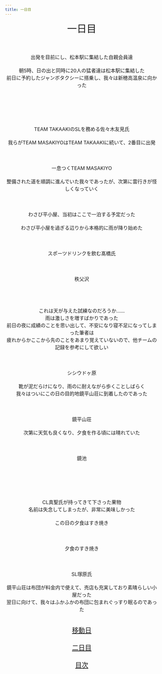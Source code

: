```yaml
---
title: 一日目
---
```

<p style="text-align: center;">
<span style="font-size: 24pt;">一日目</span>
<span style="font-size: 12pt;">
<br/>
<br/>
<a data-flickr-embed="true"  href="https://www.flickr.com/gp/96951391@N03/3B3eWH" title="DSC01243"><br/></a><script async src="//embedr.flickr.com/assets/client-code.js" charset="utf-8"></script>
<br/>
出発を目前にし、松本駅に集結した自親会員達
<br/>
<br/>
朝5時、日の出と同時に20人の猛者達は松本駅に集結した
<br/>
前日に予約したジャンボタクシーに搭乗し、我々は新穂高温泉に向かった
<br/>
<br/>
<a data-flickr-embed="true"  href="https://www.flickr.com/gp/96951391@N03/9VSiwb" title="IMG_2536"><br/></a><script async src="//embedr.flickr.com/assets/client-code.js" charset="utf-8"></script>
<br/>
<br/>
<a data-flickr-embed="true"  href="https://www.flickr.com/gp/96951391@N03/JG07W9" title="DSC01244"><br/></a><script async src="//embedr.flickr.com/assets/client-code.js" charset="utf-8"></script>
<br/>
TEAM TAKAAKIのSLを務める佐々木友見氏
<br/>
<br/>
我らがTEAM MASAKIYOはTEAM TAKAAKIに続いて、2番目に出発
<br/>
<br/>
<a data-flickr-embed="true"  href="https://www.flickr.com/gp/96951391@N03/8y6iM8" title="DSC01247"><br/></a><script async src="//embedr.flickr.com/assets/client-code.js" charset="utf-8"></script>
<br/>
一息つくTEAM MASAKIYO
<br/>
<br/>
整備された道を順調に進んでいた我々であったが、次第に雲行きが怪しくなっていく
<br/>
<br/>
<a data-flickr-embed="true"  href="https://www.flickr.com/gp/96951391@N03/jBFd13" title="DSC01248"><br/></a><script async src="//embedr.flickr.com/assets/client-code.js" charset="utf-8"></script>
<br/>
わさび平小屋、当初はここで一泊する予定だった
<br/>
<br/>
わさび平小屋を過ぎる辺りから本格的に雨が降り始めた
<br/>
<br/>
<a data-flickr-embed="true"  href="https://www.flickr.com/gp/96951391@N03/57arC3" title="DSC01253"><br/></a><script async src="//embedr.flickr.com/assets/client-code.js" charset="utf-8"></script>
<br/>
スポーツドリンクを飲む髙橋氏
<br/>
<br/>
<a data-flickr-embed="true"  href="https://www.flickr.com/gp/96951391@N03/013i96" title="DSC01254"><br/></a><script async src="//embedr.flickr.com/assets/client-code.js" charset="utf-8"></script>
<br/>
秩父沢
<br/>
<br/>
<a data-flickr-embed="true"  href="https://www.flickr.com/gp/96951391@N03/55X7zn" title="DSC01255"><br/></a><script async src="//embedr.flickr.com/assets/client-code.js" charset="utf-8"></script>
<br/>
<br/>
これは天が与えた試練なのだろうか……
<br/>
雨は激しさを増すばかりであった
<br/>
前日の夜に成績のことを思い出して、不安になり寝不足になってしまった筆者は
<br/>
疲れからかここから先のことをあまり覚えていないので、他チームの記録を参考にして欲しい
<br/>
<br/>
<a data-flickr-embed="true"  href="https://www.flickr.com/gp/96951391@N03/C90kd4" title="DSC01256"><br/></a><script async src="//embedr.flickr.com/assets/client-code.js" charset="utf-8"></script>
<br/>
シシウドヶ原
<br/>
<br/>
靴が泥だらけになり、雨のに耐えながら歩くことしばらく
<br/>
我々はついにこの日の目的地鏡平山荘に到着したのであった
<br/>
<br/>
<a data-flickr-embed="true"  href="https://www.flickr.com/photos/96951391@N03/29250353143/in/album-72157671981250012" title="29207663372_49d9e5b13a_o"><br/></a><script async src="//embedr.flickr.com/assets/client-code.js" charset="utf-8"></script>
<br/>
鏡平山荘
<br/>
<br/>
次第に天気も良くなり、夕食を作る頃には晴れていた
<br/>
<br/>
<a data-flickr-embed="true"  href="https://www.flickr.com/gp/96951391@N03/zUq751" title="image"><br/></a><script async src="//embedr.flickr.com/assets/client-code.js" charset="utf-8"></script>
<br/>
鏡池
<br/>
<br/>
<a data-flickr-embed="true"  href="https://www.flickr.com/gp/96951391@N03/9zAM0K" title="image"><br/></a><script async src="//embedr.flickr.com/assets/client-code.js" charset="utf-8"></script>
<br/>
<br/>
<a data-flickr-embed="true"  href="https://www.flickr.com/gp/96951391@N03/8e1B67" title="IMG_1110[1]"><br/></a><script async src="//embedr.flickr.com/assets/client-code.js" charset="utf-8"></script>
<br/>
CL真聖氏が持ってきて下さった果物
<br/>
名前は失念してしまったが、非常に美味しかった
<br/>
<br/>
この日の夕食はすき焼き
<br/>
<br/>
<a data-flickr-embed="true"  href="https://www.flickr.com/gp/96951391@N03/4u78rZ" title="IMG_5230"><br/></a><script async src="//embedr.flickr.com/assets/client-code.js" charset="utf-8"></script>
<br/>
夕食のすき焼き
<br/>
<br/>
<a data-flickr-embed="true"  href="https://www.flickr.com/gp/96951391@N03/15i530" title="IMG_1113[1]"><br/></a><script async src="//embedr.flickr.com/assets/client-code.js" charset="utf-8"></script>
<br/>
SL塚原氏
<br/>
<br/>
鏡平山荘は布団が料金内で使えて、売店も充実しており素晴らしい小屋だった
<br/>
翌日に向けて、我々はふかふかの布団に包まれぐっすり眠るのであった
<br/>
<br/>
<br/>
</span>
<span style="font-size: 16pt;">
<a href="0">移動日</a>
<br/>
<br/>
<a href="2">二日目</a>
<br/>
<br/>
<a href="..">目次</a>
</span>
</p>
